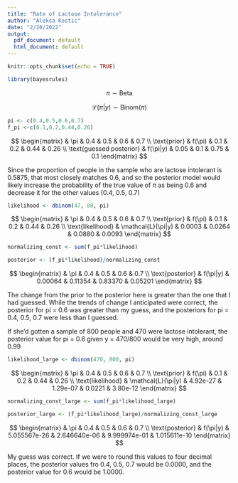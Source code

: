 ```yaml
---
title: "Rate of Lactose Intolerance"
author: "Aleksa Kostic"
date: "2/20/2022"
output:
  pdf_document: default
  html_document: default
---
```


```r
knitr::opts_chunk$set(echo = TRUE)
```

```r
library(bayesrules)
```

$$
\pi \sim \text{Beta}
$$

$$
\mathcal{L}(\pi|y) \sim \text{Binom}(\pi)
$$

```r
pi <- c(0.4,0.5,0.6,0.7)
f_pi <-c(0.1,0.2,0.44,0.26)
```

$$
\begin{matrix}
   & \pi & 0.4 & 0.5 & 0.6 & 0.7 \\
  \text{prior} & f(\pi) & 0.1 & 0.2 & 0.44 & 0.26 \\
  \text{guessed posterior} & f(\pi|y) & 0.05 & 0.1 & 0.75 & 0.1
\end{matrix}
$$

Since the proportion of people in the sample who are lactose intolerant is 0.5875,  that most closely matches 0.6, and so the posterior model would likely increase the probability of the true value of $\pi$ as being 0.6 and decrease it for the other values (0.4, 0.5, 0.7)

```r
likelihood <- dbinom(47, 80, pi)
```

$$
\begin{matrix}
   & \pi & 0.4 & 0.5 & 0.6 & 0.7 \\
   \text{prior} & f(\pi) & 0.1 & 0.2 & 0.44 & 0.26 \\
  \text{likelihood} & \mathcal{L}(\pi|y) & 0.0003 & 0.0264 & 0.0880 & 0.0093
\end{matrix}
$$

```r
normalizing_const <- sum(f_pi*likelihood)
```

```r
posterior <- (f_pi*likelihood)/normalizing_const
```


$$
\begin{matrix}
   & \pi & 0.4 & 0.5 & 0.6 & 0.7 \\
  \text{posterior} & f(\pi|y) & 0.00064 & 0.11354 & 0.83370 & 0.05201
\end{matrix}
$$

The change from the prior to the posterior here is greater than the one that I had guessed. While the trends of change I anticipated were correct, the posterior for pi = 0.6 was greater than my guess, and the posteriors for pi = 0.4, 0.5, 0.7 were less than I guessed. 

If she'd gotten a sample of 800 people and 470 were lactose intolerant, the posterior value for pi = 0.6 given y = 470/800 would be very high, around 0.99

```r
likelihood_large <- dbinom(470, 800, pi)
```

$$
\begin{matrix}
   & \pi & 0.4 & 0.5 & 0.6 & 0.7 \\
   \text{prior} & f(\pi) & 0.1 & 0.2 & 0.44 & 0.26 \\
  \text{likelihood} & \mathcal{L}(\pi|y) & 4.92e-27 & 1.29e-07 & 0.0221 & 3.80e-12
\end{matrix}
$$

```r
normalizing_const_large <- sum(f_pi*likelihood_large)
```

```r
posterior_large <- (f_pi*likelihood_large)/normalizing_const_large
```


$$
\begin{matrix}
   & \pi & 0.4 & 0.5 & 0.6 & 0.7 \\
  \text{posterior} & f(\pi|y) & 5.055567e-26 & 2.646640e-06 & 9.999974e-01 & 1.015611e-10
\end{matrix}
$$

My guess was correct. If we were to round this values to four decimal places, the posterior values fro 0.4, 0.5, 0.7 would be 0.0000, and the posterior value for 0.6 would be 1.0000.
